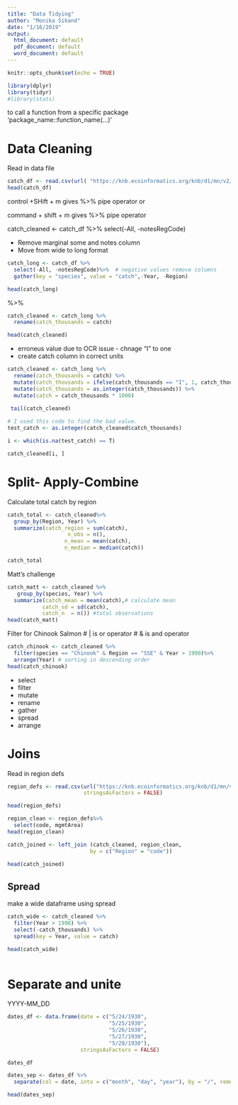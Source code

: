 ```yaml
---
title: "Data Tidying"
author: "Monika Sikand"
date: "1/16/2019"
output:
  html_document: default
  pdf_document: default
  word_document: default
---
```


```r
knitr::opts_chunk$set(echo = TRUE)
```

```r
library(dplyr)
library(tidyr)
#library(stats)
```
 to call a function from a specific package 'package_name::function_name(...)'
 
# Data Cleaning

Read in data file
```r
catch_df <- read.csv(url( "https://knb.ecoinformatics.org/knb/d1/mn/v2/object/df35b.302.1",method = "libcurl"), stringsAsFactors = FALSE)
head(catch_df)
```

control +SHift + m gives %>% pipe operator
or

command + shift + m gives %>% pipe operator

catch_cleaned <- catch_df %>% 
  select(-All, -notesRegCode)
  
  * Remove marginal some and notes column
  * Move from wide to long format

```r
catch_long <- catch_df %>% 
  select(-All, -notesRegCode)%>%  # negative values remove columns
  gather(key = "species", value = "catch",-Year, -Region)

head(catch_long)
```

%>% 

```r
catch_cleaned <- catch_long %>%
  rename(catch_thousands = catch)

head(catch_cleaned)
```
* erroneus value due to OCR issue - chnage "I" to one
* create catch column in correct units


```r
catch_cleaned <- catch_long %>%
  rename(catch_thousands = catch) %>%
  mutate(catch_thousands = ifelse(catch_thousands == "I", 1, catch_thousands))%>%  
  mutate(catch_thousands = as.integer(catch_thousands)) %>%         
  mutate(catch = catch_thousands * 1000)
 
 tail(catch_cleaned)
```

```r
# I used this code to find the bad value. 
test_catch <- as.integer(catch_cleaned$catch_thousands)

i <- which(is.na(test_catch) == T)

catch_cleaned[i, ]
```
# Split- Apply-Combine

Calculate total catch by region

```r
catch_total <- catch_cleaned%>%
  group_by(Region, Year) %>% 
  summarize(catch_region = sum(catch),
                   n_obs = n(), 
                  n_mean = mean(catch),
                  n_median = median(catch))

catch_total
```
Matt's challenge

```r
catch_matt <- catch_cleaned %>%
   group_by(species, Year) %>%
  summarize(catch_mean = mean(catch),# calculate mean
           catch_sd = sd(catch),
           catch_n  = n()) #total observations
head(catch_matt)
```


Filter for Chinook Salmon
 # | is or operator
 # & is and operator

```r
catch_chinook <- catch_cleaned %>%
  filter(species == "Chinook" & Region == "SSE" & Year > 1990)%>%
  arrange(Year) # sorting in descending order
head(catch_chinook)
```

* select
* filter
* mutate
* rename
* gather
* spread
* arrange

# Joins

Read in region defs

```r

region_defs <- read.csv(url("https://knb.ecoinformatics.org/knb/d1/mn/v2/object/df35b.303.1", method = "libcurl"),
                        stringsAsFactors = FALSE)

head(region_defs)
```


```r
region_clean <- region_defs%>%
  select(code, mgmtArea)
head(region_clean)

```


```r

catch_joined <- left_join (catch_cleaned, region_clean, 
                          by = c("Region" = "code"))
  
head(catch_joined)
```

## Spread

make a wide dataframe using spread


```r
catch_wide <- catch_cleaned %>%
  filter(Year > 1990) %>%
  select(-catch_thousands) %>%
  spread(key = Year, value = catch)

head(catch_wide)
  
```



# Separate and unite
YYYY-MM_DD

```r

dates_df <- data.frame(date = c("5/24/1930",
                                "5/25/1930",
                                "5/26/1930",
                                "5/27/1930",
                                "5/28/1930"),
                       stringsAsFactors = FALSE)

dates_df 

```

```r
dates_sep <- dates_df %>%
  separate(col = date, into = c("month", "day", "year"), by = "/", remove = F)

head(dates_sep)
```


